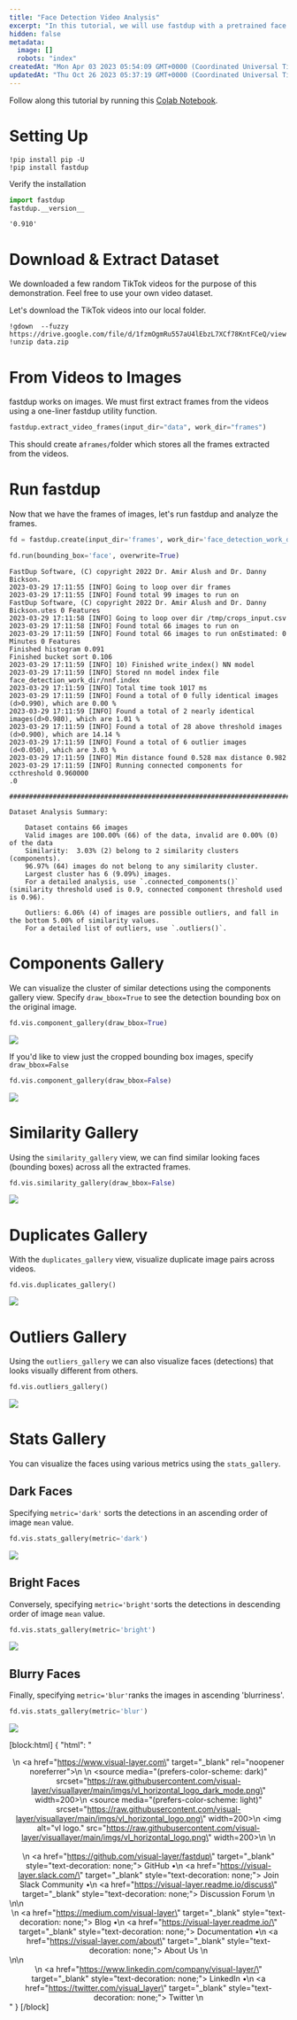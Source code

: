 ```yaml
---
title: "Face Detection Video Analysis"
excerpt: "In this tutorial, we will use fastdup with a pretrained face detection model to detect and crop from videos. Following that we analyze the cropped objects for issues such as duplicates, near-duplicates, outliers, bright/dark/blurry objects."
hidden: false
metadata: 
  image: []
  robots: "index"
createdAt: "Mon Apr 03 2023 05:54:09 GMT+0000 (Coordinated Universal Time)"
updatedAt: "Thu Oct 26 2023 05:37:19 GMT+0000 (Coordinated Universal Time)"
---
```

Follow along this tutorial by running this [Colab Notebook](https://colab.research.google.com/github/visual-layer/fastdup/blob/main/examples/video-face-detection.ipynb).

# Setting Up

```shell
!pip install pip -U
!pip install fastdup
```

Verify the installation

```python
import fastdup
fastdup.__version__
```

```
'0.910'
```

# Download & Extract Dataset

We downloaded a few random TikTok videos for the purpose of this demonstration. Feel free to use your own video dataset.

Let's download the TikTok videos into our local folder.

```shell
!gdown  --fuzzy https://drive.google.com/file/d/1fzmOgmRu557aU4lEbzL7XCf78KntFCeQ/view
!unzip data.zip
```

# From Videos to Images

fastdup works on images. We must first extract frames from the videos using a one-liner fastdup utility function.

```python
fastdup.extract_video_frames(input_dir="data", work_dir="frames")
```

This should create a`frames/`folder which stores all the frames extracted from the videos.

# Run fastdup

Now that we have the frames of images, let's run fastdup and analyze the frames.

```python
fd = fastdup.create(input_dir='frames', work_dir='face_detection_work_dir')
```

```python
fd.run(bounding_box='face', overwrite=True)
```

```
FastDup Software, (C) copyright 2022 Dr. Amir Alush and Dr. Danny Bickson.
2023-03-29 17:11:55 [INFO] Going to loop over dir frames
2023-03-29 17:11:55 [INFO] Found total 99 images to run on
FastDup Software, (C) copyright 2022 Dr. Amir Alush and Dr. Danny Bickson.utes 0 Features
2023-03-29 17:11:58 [INFO] Going to loop over dir /tmp/crops_input.csv
2023-03-29 17:11:58 [INFO] Found total 66 images to run on
2023-03-29 17:11:59 [INFO] Found total 66 images to run onEstimated: 0 Minutes 0 Features
Finished histogram 0.091
Finished bucket sort 0.106
2023-03-29 17:11:59 [INFO] 10) Finished write_index() NN model
2023-03-29 17:11:59 [INFO] Stored nn model index file face_detection_work_dir/nnf.index
2023-03-29 17:11:59 [INFO] Total time took 1017 ms
2023-03-29 17:11:59 [INFO] Found a total of 0 fully identical images (d>0.990), which are 0.00 %
2023-03-29 17:11:59 [INFO] Found a total of 2 nearly identical images(d>0.980), which are 1.01 %
2023-03-29 17:11:59 [INFO] Found a total of 28 above threshold images (d>0.900), which are 14.14 %
2023-03-29 17:11:59 [INFO] Found a total of 6 outlier images         (d<0.050), which are 3.03 %
2023-03-29 17:11:59 [INFO] Min distance found 0.528 max distance 0.982
2023-03-29 17:11:59 [INFO] Running connected components for ccthreshold 0.960000 
.0
 ########################################################################################

Dataset Analysis Summary: 

    Dataset contains 66 images
    Valid images are 100.00% (66) of the data, invalid are 0.00% (0) of the data
    Similarity:  3.03% (2) belong to 2 similarity clusters (components).
    96.97% (64) images do not belong to any similarity cluster.
    Largest cluster has 6 (9.09%) images.
    For a detailed analysis, use `.connected_components()`
(similarity threshold used is 0.9, connected component threshold used is 0.96).

    Outliers: 6.06% (4) of images are possible outliers, and fall in the bottom 5.00% of similarity values.
    For a detailed list of outliers, use `.outliers()`.
```

# Components Gallery

We can visualize the cluster of similar detections using the components gallery view. Specify `draw_bbox=True` to see the detection bounding box on the original image.

```python
fd.vis.component_gallery(draw_bbox=True)
```

![](https://files.readme.io/9142b12-_home_dnth_Downloads_components.html.png)

If you'd like to view just the cropped bounding box images, specify `draw_bbox=False`

```python
fd.vis.component_gallery(draw_bbox=False)
```

![](https://files.readme.io/839beca-_home_dnth_Downloads_components.html.png)

# Similarity Gallery

Using the `similarity_gallery` view, we can find similar looking faces (bounding boxes) across all the extracted frames.

```python
fd.vis.similarity_gallery(draw_bbox=False)
```

![](https://files.readme.io/af1ca18-_home_dnth_Downloads_similarity.html.png)

# Duplicates Gallery

With the `duplicates_gallery` view, visualize duplicate image pairs across videos.

```
fd.vis.duplicates_gallery()
```

![](https://files.readme.io/41107d1-_home_dnth_Downloads_duplicates.html.png)

# Outliers Gallery

Using the `outliers_gallery` we can also visualize faces (detections) that looks visually different from others.

```python
fd.vis.outliers_gallery()
```

![](https://files.readme.io/6d2bee0-_home_dnth_Downloads_outliers.html.png)

# Stats Gallery

You can visualize the faces using various metrics using the `stats_gallery`.

## Dark Faces

Specifying `metric='dark'` sorts the detections in an ascending order of image `mean` value.

```python
fd.vis.stats_gallery(metric='dark')
```

![](https://files.readme.io/c3f3565-_home_dnth_Downloads_mean.html.png)

## Bright Faces

Conversely, specifying `metric='bright'`sorts the detections in descending order of image `mean` value.

```python
fd.vis.stats_gallery(metric='bright')
```

![](https://files.readme.io/d450604-_home_dnth_Downloads_mean.html.png)

## Blurry Faces

Finally, specifying `metric='blur'`ranks the images in ascending 'blurriness'.

```python
fd.vis.stats_gallery(metric='blur')
```

![](https://files.readme.io/21894d5-_home_dnth_Downloads_blur.html.png)

[block:html]
{
  "html": "<center> \n    <a href=\"https://www.visual-layer.com\" target=\"_blank\" rel=\"noopener noreferrer\">\n    <picture>\n    <source media=\"(prefers-color-scheme: dark)\" srcset=\"https://raw.githubusercontent.com/visual-layer/visuallayer/main/imgs/vl_horizontal_logo_dark_mode.png\" width=200>\n    <source media=\"(prefers-color-scheme: light)\" srcset=\"https://raw.githubusercontent.com/visual-layer/visuallayer/main/imgs/vl_horizontal_logo.png\" width=200>\n    <img alt=\"vl logo.\" src=\"https://raw.githubusercontent.com/visual-layer/visuallayer/main/imgs/vl_horizontal_logo.png\" width=200>\n    </picture>\n    </a><br><br>\n    <a href=\"https://github.com/visual-layer/fastdup\" target=\"_blank\" style=\"text-decoration: none;\"> GitHub </a> •\n    <a href=\"https://visual-layer.slack.com/\" target=\"_blank\" style=\"text-decoration: none;\"> Join Slack Community </a> •\n    <a href=\"https://visual-layer.readme.io/discuss\" target=\"_blank\" style=\"text-decoration: none;\"> Discussion Forum </a>\n</center>\n\n<center> \n    <a href=\"https://medium.com/visual-layer\" target=\"_blank\" style=\"text-decoration: none;\"> Blog </a> •\n    <a href=\"https://visual-layer.readme.io/\" target=\"_blank\" style=\"text-decoration: none;\"> Documentation </a> •\n    <a href=\"https://visual-layer.com/about\" target=\"_blank\" style=\"text-decoration: none;\"> About Us </a> \n</center>\n\n<center> \n    <a href=\"https://www.linkedin.com/company/visual-layer/\" target=\"_blank\" style=\"text-decoration: none;\"> LinkedIn </a> •\n    <a href=\"https://twitter.com/visual_layer\" target=\"_blank\" style=\"text-decoration: none;\"> Twitter </a>\n</center>"
}
[/block]
